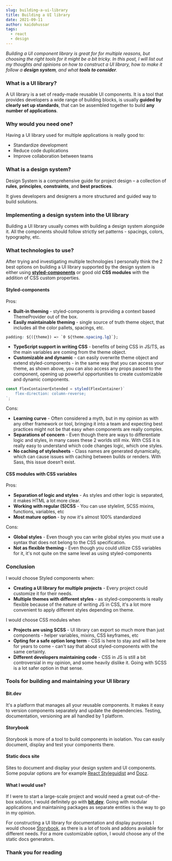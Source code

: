 ```yaml
---
slug: building-a-ui-library
title: Building a UI library
date: 2021-09-11
author: kaidohussar
tags:
  - react
  - design
---
```


<em>
    Building a UI component library is great for for multiple reasons, but choosing the right tools for it might be a bit tricky.
</em>

<em>
    In this post, I will list out my thoughts and opinions on how to construct a UI library, how to make it follow a <b>design system</b>, and what <b>tools to consider</b>.
</em>

### What is a UI library?

A UI library is a set of ready-made reusable UI components.
It is a tool that provides developers a wide range of building blocks, is usually <b>guided by clearly set up standards</b>, that can be assembled together to build <b>any number of applications</b>.

### Why would you need one?
Having a UI library used for multiple applications is really good to:

- Standardize development
- Reduce code duplications
- Improve collaboration between teams

### What is a design system?
Design System is a comprehensive guide for project design – a collection of **rules**, **principles**, **constraints**, and **best practices**.

It gives developers and designers a more structured and guided way to build solutions.

### Implementing a design system into the UI library
Building a UI library usually comes with building a design system alongside it.
All the components should follow strictly set patterns - spacings, colors, typography, etc.

### What technologies to use?
After trying and investigating multiple technologies I personally think the 2 best options on building a UI library supported by the design system is either using <b>[styled-components](https://styled-components.com/)</b>
or good old <b>CSS modules</b> with the addition of CSS custom properties.

#### Styled-components

Pros:
- **Built-in theming** - styled-components is providing a context based ThemeProvider out of the box.
- **Easily maintainable theming** - single source of truth theme object, that includes all the color pallets, spacings, etc.
```css
padding: ${({theme}) => `0 ${theme.spacing.lg}`};
```
- **TypeScript support in writing CSS** - benefits of being CSS in JS/TS, as the main variables are coming from the theme object.
- **Customizable and dynamic** - can easily overwrite theme object and extend styled-components - in the same way that you can access your theme, as shown above, you can also access any
props passed to the component, opening up powerful opportunities to create customizable and dynamic components.
```typescript
const FlexContainerExtended = styled(FlexContainer)`
    flex-direction: column-reverse;
`;
```

Cons:
* **Learning curve** - Often considered a myth, but in my opinion as with any other framework or tool, bringing it into a team and expecting best practices might not be that easy when components are really complex.
* **Separations of concern** - Even though there are ways to differentiate logic and styles, in many cases these 2 worlds still mix. With CSS it is really easy to understand which code changes logic, which one styles.
* **No caching of stylesheets** - Class names are generated dynamically, which can cause issues with caching between builds or renders. With Sass, this issue doesn’t exist.

#### CSS modules with CSS variables

Pros:
- **Separation of logic and styles** - As styles and other logic is separated, it makes HTML a lot more clear.
- **Working with regular (S)CSS** - You can use stylelint, SCSS mixins, functions, variables, etc
- **Most mature option** - by now it's almost 100% standardized

Cons:
- **Global styles** - Even though you can write global styles you must use a syntax that does not belong to the CSS specification.
- **Not as flexible theming** - Even though you could utilize CSS variables for it, it's not quite on the same level as using styled-components

### Conclusion

I would choose Styled components when:
- **Creating a UI library for multiple projects** - Every project could customize it for their needs.
- **Multiple themes with different styles** - as styled-components is really flexible because of the nature of writing JS in CSS, it's a lot more convenient to apply different styles depending on theme.

I would choose CSS modules when
- **Projects are using SCSS** - UI library can export so much more than just components - helper variables, mixins, CSS keyframes, etc
- **Opting for a safe option long term** - CSS is here to stay and will be here for years to come - can't say that about styled-components with the same certainty.
- **Different developers maintaining code** - CSS in JS is still a bit controversial in my opinion, and some heavily dislike it. Going with SCSS is a lot safer option in that sense.

### Tools for building and maintaining your UI library

#### Bit.dev
It's a platform that manages all your reusable components. It makes it easy to version components separately and update the dependencies. Testing, documentation, versioning are all handled by 1 platform.

#### Storybook
Storybook is more of a tool to build components in isolation. You can easily document, display and test your components there.

#### Static docs site
Sites to document and display your design system and UI components. Some popular options are for example [React Styleguidist](https://github.com/styleguidist/react-styleguidist) and [Docz](https://www.docz.site/).

#### What I would use?
If I were to start a large-scale project and would need a great out-of-the-box solution, I would definitely go with **[bit.dev](https://bit.dev/)**. Going with modular applications and maintaining packages as separate entities is the way to go in my opinion.

For constructing a UI library for documentation and display purposes I would choose [Storybook](https://storybook.js.org/), as there is a lot of tools and addons available for different needs.
For a more customizable option, I would choose any of the static docs generators.

### Thank you for reading

